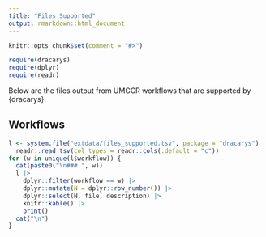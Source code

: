 ```yaml
---
title: "Files Supported"
output: rmarkdown::html_document
---
```


```r
knitr::opts_chunk$set(comment = "#>")
```

```r
require(dracarys)
require(dplyr)
require(readr)
```

Below are the files output from UMCCR workflows that are supported by {dracarys}.

## Workflows {.tabset .tabset-pills}

```r
l <- system.file("extdata/files_supported.tsv", package = "dracarys") |>
  readr::read_tsv(col_types = readr::cols(.default = "c"))
for (w in unique(l$workflow)) {
  cat(paste0("\n### ", w))
  l |>
    dplyr::filter(workflow == w) |>
    dplyr::mutate(N = dplyr::row_number()) |>
    dplyr::select(N, file, description) |>
    knitr::kable() |>
    print()
  cat("\n")
}
```
